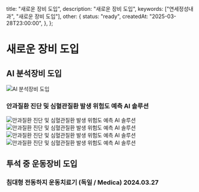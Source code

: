 
  title: "새로운 장비 도입",
  description: "새로운 장비 도입",
  keywords: ["연세정성내과", "새로운 장비 도입"],
  other: {
    status: "ready",
    createdAt: "2025-03-28T23:00:00",
  },
};

# 새로운 장비 도입

## AI 분석장비 도입

<Image src={image1} alt="AI 분석장비 도입" />

### 안과질환 진단 및 심혈관질환 발생 위험도 예측 AI 솔루션

<Grid preserveSize>
  <Image src={slide1} alt="안과질환 진단 및 심혈관질환 발생 위험도 예측 AI 솔루션" size="full" />
  <Image src={slide2} alt="안과질환 진단 및 심혈관질환 발생 위험도 예측 AI 솔루션" size="full" />
  <Image src={slide3} alt="안과질환 진단 및 심혈관질환 발생 위험도 예측 AI 솔루션" size="full" />
  <Image src={slide4} alt="안과질환 진단 및 심혈관질환 발생 위험도 예측 AI 솔루션" size="full" />
</Grid>

## 투석 중 운동장비 도입

### 침대형 전동하지 운동치료기 (독일 / Medica) 2024.03.27

<Carousel>
  <ImageWithoutLightbox src={image2} alt="투석 중 운동장비 도입" />
  <ImageWithoutLightbox src={image3} alt="투석 중 운동장비 도입" />
  <ImageWithoutLightbox src={image4} alt="투석 중 운동장비 도입" />
</Carousel>
